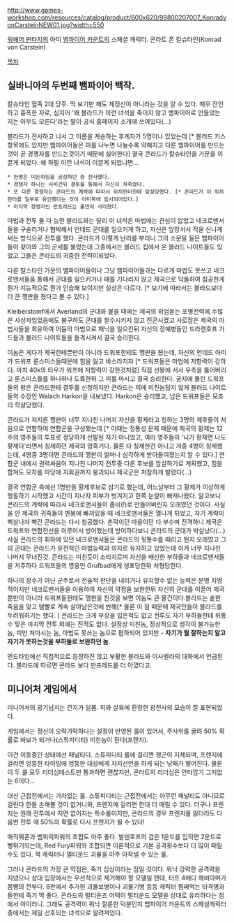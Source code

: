 http://www.games-workshop.com/resources/catalog/product/600x620/99800207007_KonradvonCarsteinNEW01.jpg?width=550

[[워해머 판타지]]의 아미 [[뱀파이어 카운트]]의 스페셜 캐릭터. 콘라트 폰 칼슈타인(Konrad von Carstein)

[[목차]]

== 실바니아의 두번째 뱀파이어 백작. ==

칼슈타인 혈족 2대 당주. 딱 보기만 해도 제정신이 아니라는 것을 알 수 있다. 매우 잔인하고 흉폭한 자로, 심지어 '왜 블라드가 이런 녀석을 죽이지 않고 뱀파이어로 만들었는 지는 아무도 모른다'라는 말이 공식 홈페이지 소개에 쓰여있다(...) 

블라드가 전사하고 나서 그 이름을 계승하는 후계자가 5명이나 있었는데 [* 블러드 키스 항목에도 있지만 뱀파이어들은 피를 나누면 나눌수록 약해지고 다른 뱀파이어를 만드는 것이 곧 경쟁자를 만드는것이기 때문에 싫어한다] 결국 콘라드가 칼슈타인을 가문을 이끌게 되었다. 왜 하필 이런 녀석이 이끌게 되었냐면...

 * 한명은 미든하임을 공성하던 중 전사했다.
 * 경쟁자 하나는 시비건뒤 결투를 통해서 자신이 쳐죽였다.
 * 또 다른 경쟁자는 콘라드의 계략에 따라서 위치헌터한테 암살당했다. [* 콘라드가 이 위치헌터를 일부로 유인했다는 것이 아미북에 암시되어있다.]
 * 마지막 경쟁자인 만프레드는 홀연히 사라졌다.

마법과 전투 둘 다 능한 블라드와는 달리 이 녀석은 마법에는 관심이 없었고 네크로맨서들을 구슬리거나 협박해서 언데드 군대를 일으키게 하고, 자신은 앞장서서 적을 신나게 써는 방식으로 전투를 했다. 콘라드가 이렇게 난리를 부리니 그의 소문을 들은 뱀파이어들이 찾아와 그의 군세를 불렸는데 그중에서는 블러드 킵에서 온 블러드 나이트들도 있었고 그들은 콘라드의 귀중한 전력이되었다.

다른 칼스타인 가문의 뱀파이어들이나 그냥 뱀파이어들과는 다르게 마법도 못쓰고 네크로맨서들을 통해서 군대를 일으키거나 때를 기다리지 않고 제국으로 닥돌하여 침공한게 뭔가 지능적으로 뭔가 안습해 보이지만 실상은 다르다. [* 보기에 따라서는 블라드보다 더 큰 깽판을 쳤다고 볼 수 있다.] 

Kleiberstomf에서 Averland의 군대와 붙을 때에는 제국의 위엄돋는 포병전력에 수많은 사상자입었음에도 불구하도 군대를 철수시키지 않고 진군시켰고 사로잡은 제국의 마법사들을 회유하여 어둠의 마법으로 패닉을 일으킨뒤 자신의 정예병들인 드라켄호프 가드들과 블러드 나이트들을 돌격시켜서 결국 승리한다.

이놈은 게다가 제국한테뿐만이 아니라 드워프한테도 깽판을 쳤는데, 자신의 언데드 아미가 드워프 룬스미스들때문에 힘을 잃고 바스라지자 [* 드워프들은 마법에 저항력이 강하다. 마치 40k의 타우가 워프에 저항력이 강한것처럼] 직접 선봉에 서서 우측을 뚫어버리고 룬스미스들를 하나하나 도륙한뒤 그 피를 마시고 결국 승리한다. 궁지에 몰린 드워프들의 왕은 콘라드한테 결투를 신청하지만 콘라드는 피에 미친놈답지 않게 블러드 나이트들의 수장인 Walach Harkon을 내보냈다. Harkon은 승리했고, 남은 드워프들은 모조리 학살당했다.

콘라드가 저지른 깽판이 너무 지나친 나머지 자신을 황제라고 칭하는 3명의 제후들이 처음으로 연합하여 연합군을 구성했는데 [* 이때는 정통성 문제 때문에 제국의 황제는 12주의 영주들의 투표로 정당하게 선발된 자가 아니었고, 여러 영주들이 '니가 황제면 나도 황제다'라면서 칭제하던 제국의 암흑기다. 물론 다 칭제한건 아니고 저중 4명이 칭제했는데, 4명중 3명이면 콘라드의 깽판이 얼마나 심각하게 받아들여졌는지 알 수 있다.] 연합군 내에서 권력싸움이 지나친 나머지 전투중 다른 후보를 암살하기로 계획했고, 힘을 합쳐도 모자를 마당에 지휘권까지 붕괴되니 제국군은 처참하게 발렸다(...)

결국 연합군 측에선 1명만을 황제후보로 삼기로 했는데, 어느날부터 그 황제가 이상하게 행동하기 시작했고 시간이 지나자 피부가 벗겨지고 한쪽 눈알이 빠져나왔다. 알고보니 콘라드의 계략에 따라서 네크로맨서들이 좀비(!)로 만들어버린지 오래였던 것이다. 사실을 안 제국의 귀족들이 멘붕에 빠져있을 때 네크로맨서들은 열나게 튀었고, 자기 계략이 삑살나자 빡간 콘라드는 다시 침공했다. 촌락이던 마을이던 다 부수며 진격하니 제국은 드워프와 연합전선을 이루어서 방어했는데 방어하다보니 콘라드의 군대가 박살났다(...) 사실 콘라드의 휘하에 있던 네크로맨서들은 콘라드의 뒷통수를 때리고 튄지 오래였고 그의 군대는 콘라드가 유전적인 마법능력과 의지로 유지하고 있었는데 이게 너무 지나친 나머지 무너진것. 콘라드는 미친듯이 소리지르며 자신을 배신한 부하들과 네크로맨서들을 저주하다 드워프들의 영웅인 Grufbad에게 생포당한뒤 처형당한다.

하나의 장수가 아닌 군주로서 전술적 판단을 내리거나 유지할수 없는 능력은 분명 치명적이지만 네크로맨서들을 이용하여 자신의 약점을 보완한뒤 자신의 군대를 이끌어 제국뿐만이 아니라 드워프들한테도 깽판을 친것을 보면 이놈도 큰 물건이다.블라드는 숱한 죽음을 맞고 템빨로 계속 살아남은것에 반해[* 물론 이 점 때문에 제국인들이 블라드를 두려워하기는 했다. ] 콘라드는 크게 부상을 입은적도 없고 전투도 자기 부하들한테 뒤통수 맞은 마지막 전투 외에는 진적도 없다. 설정상 미친놈, 정상적으로 생각이 불가능한 놈, 피만 쳐마시는 놈, 마법도 못쓰는 놈으로 폄하되어 있지만 - '''자기가 뭘 잘하는지 알고 자기가 못하는것을 부하들로 보완하던 놈.'''

엔드타임에선 직접적으로 등장하진 않고 부활한 블라드와 이사벨라의 대화에서 언급된다. 블라드에 따르면 콘라드 보다 만프레드를 더 아꼈다고. 
== 미니어처 게임에서 ==

미니어처의 광기넘치는 간지가 일품. 피와 살육에 환장한 광전사의 모습이 잘 표현되었다.

게임에서는 정신이 오락가락하다는 설정이 반영된 룰이 있어서, 주사위를 굴려 50% 확률로 바보가 되거나(스튜피디티) 미친놈이 된다(프렌지).

이건 이동중인 상태에선 패널티다. 스튜피디티 룰에 걸리면 행군이 지체되며, 프렌지에 걸리면 엉뚱한 타이밍에 엉뚱한 대상에게 차지선언을 하게 되는 낭패가 벌어진다. 물론 이 두 룰 모두 리더십테스트만 통과하면 괜찮지만, 콘라트의 리더십은 안타깝기 그지없는 6이다...

대신 근접전에서는 가차없는 룰. 스튜피디티는 근접전에서는 아무런 패널티도 아니므로 걸린다 한들 손해볼 것이 없거니와, 프렌지에 걸리면 한대 더 때릴 수 있다. 더구나 프렌지는 원래 전투에서 지면 없어지는 특수룰이지만, 콘라드의 경우 프렌지를 잃더라도 다음번 전투 때 50%의 확률로 다시 프렌지가 될 수 있다!

매직웨폰과 뱀피릭파워의 조합도 아주 좋다. 발덴호프의 검은 1운드를 입히면 2운드로 뻥튀기되는데, Red Fury파워와 조합되면 이론적으로 기본 공격횟수보다 더 많이 때릴 수도 있다. 적 캐릭터나 멀티운드 괴물을 아주 아작낼 수 있는 룰. 

그러나 콘라드의 가장 큰 약점은, 죽기 십상이라는 점일 것이다. 워낙 강력한 공격력을 지녔으니 상대 입장에서는 우선적으로 제거해야 할 모델일 텐데, 터프 4에다 헤비아머가 몸빵의 전부다. 8판에서 추가된 괴물보병이나 괴물기병 등등 캐릭터 찜쪄먹는 타격병과들한테 죽기 딱 좋다. 콘라드의 멀티운즈 어택이 멀티운드 모델을 상대로 유리하다는 점에서 아이러니. 그래도 공격력이 워낙 절륜한 덕분인지 뱀파이어 카운트의 스페셜캐릭터 중에서는 제일 선호되는 녀석으로 알려져있다.
